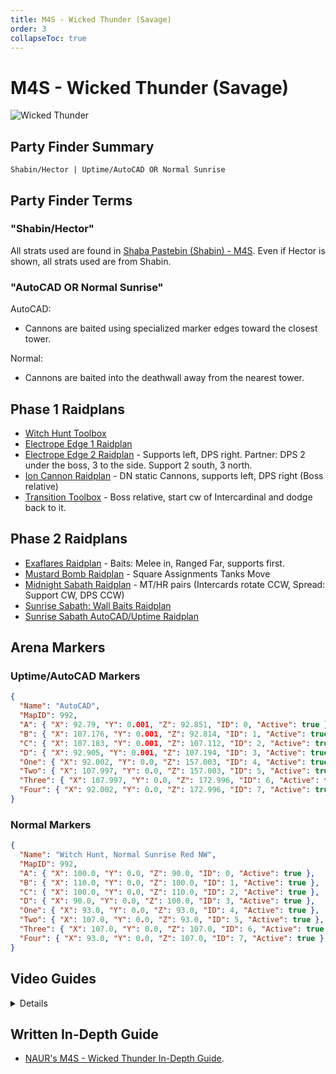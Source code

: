 ```yaml
---
title: M4S - Wicked Thunder (Savage)
order: 3
collapseToc: true
---
```


# M4S - Wicked Thunder (Savage)

![Wicked Thunder](/images/thumbnails/savage/aac_lhw/m4s.png)

## Party Finder Summary

```
Shabin/Hector | Uptime/AutoCAD OR Normal Sunrise
```

## Party Finder Terms

### "Shabin/Hector"

All strats used are found in [Shaba Pastebin (Shabin) - M4S](https://pastebin.com/teF90QGm).
Even if Hector is shown, all strats used are from Shabin.

### "AutoCAD OR Normal Sunrise"

AutoCAD:

- Cannons are baited using specialized marker edges toward the closest tower.

Normal:

- Cannons are baited into the deathwall away from the nearest tower.

## Phase 1 Raidplans

- [Witch Hunt Toolbox](https://ff14.toolboxgaming.space/?id=718695171442271&preview=1)
- [Electrope Edge 1 Raidplan](https://raidplan.io/plan/GDntMfyfYoLU7WCq)
- [Electrope Edge 2 Raidplan](https://raidplan.io/plan/YBZukOXIUCmDFM2V) -
  Supports left, DPS right. Partner: DPS 2 under the boss, 3 to the side. Support 2 south, 3 north.
- [Ion Cannon Raidplan](https://raidplan.io/plan/lcutLlTGtmi0MKXY) -
  DN static Cannons, supports left, DPS right (Boss relative)
- [Transition Toolbox](https://ff14.toolboxgaming.space/?id=468692025642271&preview=1) -
  Boss relative, start cw of Intercardinal and dodge back to it.

## Phase 2 Raidplans

- [Exaflares Raidplan](https://raidplan.io/plan/e7W63yWjXimPUekl) - Baits: Melee in, Ranged Far, supports first.
- [Mustard Bomb Raidplan](https://raidplan.io/plan/0Z8Ram6BFLHciLns) - Square Assignments Tanks Move
- [Midnight Sabath Raidplan](https://raidplan.io/plan/L3YWPkM_1NMrNVBM) - MT/HR pairs (Intercards rotate CCW, Spread: Support CW, DPS CCW)
- [Sunrise Sabath: Wall Baits Raidplan](https://raidplan.io/plan/DGafL6v7CUTkx_5c)
- [Sunrise Sabath AutoCAD/Uptime Raidplan](https://raidplan.io/plan/OnQXobwatopL1G8u)

## Arena Markers

### Uptime/AutoCAD Markers

```json
{
  "Name": "AutoCAD",
  "MapID": 992,
  "A": { "X": 92.79, "Y": 0.001, "Z": 92.851, "ID": 0, "Active": true },
  "B": { "X": 107.176, "Y": 0.001, "Z": 92.814, "ID": 1, "Active": true },
  "C": { "X": 107.183, "Y": 0.001, "Z": 107.112, "ID": 2, "Active": true },
  "D": { "X": 92.905, "Y": 0.001, "Z": 107.194, "ID": 3, "Active": true },
  "One": { "X": 92.002, "Y": 0.0, "Z": 157.003, "ID": 4, "Active": true },
  "Two": { "X": 107.997, "Y": 0.0, "Z": 157.003, "ID": 5, "Active": true },
  "Three": { "X": 107.997, "Y": 0.0, "Z": 172.996, "ID": 6, "Active": true },
  "Four": { "X": 92.002, "Y": 0.0, "Z": 172.996, "ID": 7, "Active": true }
}
```

### Normal Markers

```json
{
  "Name": "Witch Hunt, Normal Sunrise Red NW",
  "MapID": 992,
  "A": { "X": 100.0, "Y": 0.0, "Z": 90.0, "ID": 0, "Active": true },
  "B": { "X": 110.0, "Y": 0.0, "Z": 100.0, "ID": 1, "Active": true },
  "C": { "X": 100.0, "Y": 0.0, "Z": 110.0, "ID": 2, "Active": true },
  "D": { "X": 90.0, "Y": 0.0, "Z": 100.0, "ID": 3, "Active": true },
  "One": { "X": 93.0, "Y": 0.0, "Z": 93.0, "ID": 4, "Active": true },
  "Two": { "X": 107.0, "Y": 0.0, "Z": 93.0, "ID": 5, "Active": true },
  "Three": { "X": 107.0, "Y": 0.0, "Z": 107.0, "ID": 6, "Active": true },
  "Four": { "X": 93.0, "Y": 0.0, "Z": 107.0, "ID": 7, "Active": true }
}
```

## Video Guides

<Details title="M4S Guide - AAC Light-Heavyweight M4 Savage (Wicked Thunder)">
  <YouTube videoId="xEX0kAIfTKo" />
</Details>

## Written In-Depth Guide

- [NAUR's M4S - Wicked Thunder In-Depth Guide](/savage/m4s/guide).
